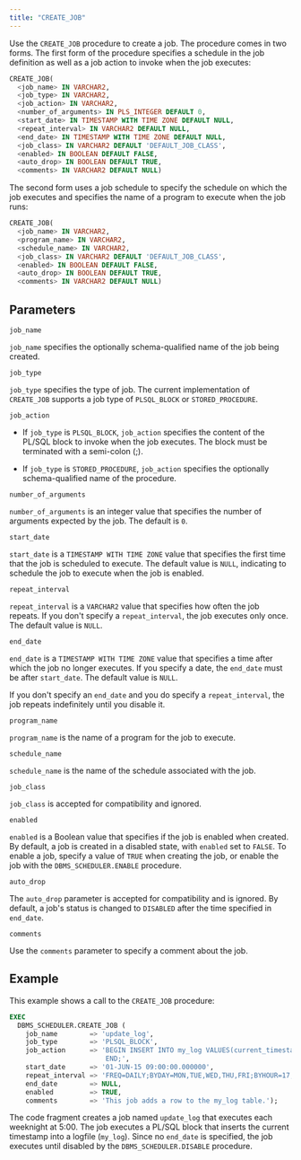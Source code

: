 ```yaml
---
title: "CREATE_JOB"
---
```


Use the `CREATE_JOB` procedure to create a job. The procedure comes in two forms. The first form of the procedure specifies a schedule in the job definition as well as a job action to invoke when the job executes:

```sql
CREATE_JOB(
  <job_name> IN VARCHAR2,
  <job_type> IN VARCHAR2,
  <job_action> IN VARCHAR2,
  <number_of_arguments> IN PLS_INTEGER DEFAULT 0,
  <start_date> IN TIMESTAMP WITH TIME ZONE DEFAULT NULL,
  <repeat_interval> IN VARCHAR2 DEFAULT NULL,
  <end_date> IN TIMESTAMP WITH TIME ZONE DEFAULT NULL,
  <job_class> IN VARCHAR2 DEFAULT 'DEFAULT_JOB_CLASS',
  <enabled> IN BOOLEAN DEFAULT FALSE,
  <auto_drop> IN BOOLEAN DEFAULT TRUE,
  <comments> IN VARCHAR2 DEFAULT NULL)
```

The second form uses a job schedule to specify the schedule on which the job executes and specifies the name of a program to execute when the job runs:

```sql
CREATE_JOB(
  <job_name> IN VARCHAR2,
  <program_name> IN VARCHAR2,
  <schedule_name> IN VARCHAR2,
  <job_class> IN VARCHAR2 DEFAULT 'DEFAULT_JOB_CLASS',
  <enabled> IN BOOLEAN DEFAULT FALSE,
  <auto_drop> IN BOOLEAN DEFAULT TRUE,
  <comments> IN VARCHAR2 DEFAULT NULL)
```

## Parameters

`job_name`

 `job_name` specifies the optionally schema-qualified name of the job being created.

`job_type`

 `job_type` specifies the type of job. The current implementation of `CREATE_JOB` supports a job type of `PLSQL_BLOCK` or `STORED_PROCEDURE`.

`job_action`

-   If `job_type` is `PLSQL_BLOCK`, `job_action` specifies the content of the PL/SQL block to invoke when the job executes. The block must be terminated with a semi-colon (;).

-   If `job_type` is `STORED_PROCEDURE`, `job_action` specifies the optionally schema-qualified name of the procedure.

`number_of_arguments`

 `number_of_arguments` is an integer value that specifies the number of arguments expected by the job. The default is `0`.

`start_date`

 `start_date` is a `TIMESTAMP WITH TIME ZONE` value that specifies the first time that the job is scheduled to execute. The default value is `NULL`, indicating to schedule the job to execute when the job is enabled.

`repeat_interval`

 `repeat_interval` is a `VARCHAR2` value that specifies how often the job repeats. If you don't specify a `repeat_interval`, the job executes only once. The default value is `NULL`.

`end_date`

 `end_date` is a `TIMESTAMP WITH TIME ZONE` value that specifies a time after which the job no longer executes. If you specify a date, the `end_date` must be after `start_date`. The default value is `NULL`.

 If you don't specify an `end_date` and you do specify a `repeat_interval`, the job repeats indefinitely until you disable it.

`program_name`

 `program_name` is the name of a program for the job to execute.

`schedule_name`

 `schedule_name` is the name of the schedule associated with the job.

`job_class`

 `job_class` is accepted for compatibility and ignored.

`enabled`

 `enabled` is a Boolean value that specifies if the job is enabled when created. By default, a job is created in a disabled state, with `enabled` set to `FALSE`. To enable a job, specify a value of `TRUE` when creating the job, or enable the job with the `DBMS_SCHEDULER.ENABLE` procedure.

`auto_drop`

 The `auto_drop` parameter is accepted for compatibility and is ignored. By default, a job's status is changed to `DISABLED` after the time specified in `end_date`.

`comments`

 Use the `comments` parameter to specify a comment about the job.

## Example

This example shows a call to the `CREATE_JOB` procedure:

```sql
EXEC
  DBMS_SCHEDULER.CREATE_JOB (
    job_name        => 'update_log',
    job_type        => 'PLSQL_BLOCK',
    job_action      => 'BEGIN INSERT INTO my_log VALUES(current_timestamp);
                        END;',
    start_date      => '01-JUN-15 09:00:00.000000',
    repeat_interval => 'FREQ=DAILY;BYDAY=MON,TUE,WED,THU,FRI;BYHOUR=17;',
    end_date        => NULL,
    enabled         => TRUE,
    comments        => 'This job adds a row to the my_log table.');
```

The code fragment creates a job named `update_log` that executes each weeknight at 5:00. The job executes a PL/SQL block that inserts the current timestamp into a logfile (`my_log`). Since no `end_date` is specified, the job executes until disabled by the `DBMS_SCHEDULER.DISABLE` procedure.
